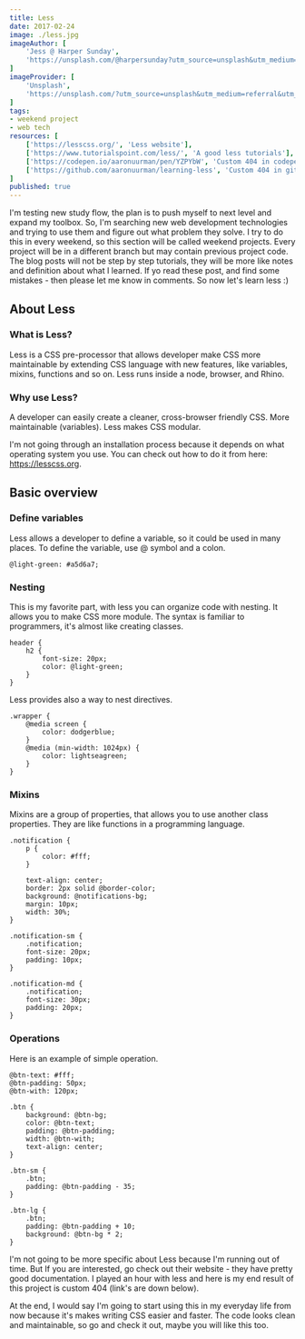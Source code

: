 ```yaml
---
title: Less
date: 2017-02-24
image: ./less.jpg
imageAuthor: [
	'Jess @ Harper Sunday',
	'https://unsplash.com/@harpersunday?utm_source=unsplash&utm_medium=referral&utm_content=creditCopyText'
]
imageProvider: [
	'Unsplash',
	'https://unsplash.com/?utm_source=unsplash&utm_medium=referral&utm_content=creditCopyText'
]
tags: 
- weekend project
- web tech
resources: [
	['https://lesscss.org/', 'Less website'],
	['https://www.tutorialspoint.com/less/', 'A good less tutorials'],
	['https://codepen.io/aaronuurman/pen/YZPYbW', 'Custom 404 in codepen'],
	['https://github.com/aaronuurman/learning-less', 'Custom 404 in github'],
]
published: true
---
```


I'm testing new study flow, the plan is to push myself to next level and expand
my toolbox. So, I'm searching new web development technologies and trying to use
them and figure out what problem they solve. I try to do this in every weekend,
so this section will be called weekend projects. Every project will be in a
different branch but may contain previous project code. The blog posts will not
be step by step tutorials, they will be more like notes and definition about
what I learned. If yo read these post, and find some mistakes - then please let
me know in comments. So now let's learn less :)

## About Less

### What is Less?

Less is a CSS pre-processor that allows developer make CSS more maintainable by
extending CSS language with new features, like variables, mixins, functions and
so on. Less runs inside a node, browser, and Rhino.

### Why use Less?

A developer can easily create a cleaner, cross-browser friendly CSS. More
maintainable (variables). Less makes CSS modular.

I'm not going through an installation process because it depends on what
operating system you use. You can check out how to do it from here:
https://lesscss.org.

## Basic overview

### Define variables

Less allows a developer to define a variable, so it could be used in many
places. To define the variable, use @ symbol and a colon.

```less
@light-green: #a5d6a7;
```

### Nesting

This is my favorite part, with less you can organize code with nesting. It
allows you to make CSS more module. The syntax is familiar to programmers, it's
almost like creating classes.

```less {numberLines: true}
header {
    h2 {
        font-size: 20px;
        color: @light-green;
    }
}
```

Less provides also a way to nest directives.

```less {numberLines: true}
.wrapper {
    @media screen {
        color: dodgerblue;
    }
    @media (min-width: 1024px) {
        color: lightseagreen;
    }
}
```

### Mixins

Mixins are a group of properties, that allows you to use another class
properties. They are like functions in a programming language.

```less {numberLines: true}
.notification {
    p {
        color: #fff;
    }

    text-align: center;
    border: 2px solid @border-color;
    background: @notifications-bg;
    margin: 10px;
    width: 30%;
}

.notification-sm {
    .notification;
    font-size: 20px;
    padding: 10px;
}

.notification-md {
    .notification;
    font-size: 30px;
    padding: 20px;
}
```

### Operations

Here is an example of simple operation.

```less {numberLines: true}
@btn-text: #fff;
@btn-padding: 50px;
@btn-with: 120px;

.btn {
    background: @btn-bg;
    color: @btn-text;
    padding: @btn-padding;
    width: @btn-with;
    text-align: center;
}

.btn-sm {
    .btn;
    padding: @btn-padding - 35;
}

.btn-lg {
    .btn;
    padding: @btn-padding + 10;
    background: @btn-bg * 2;
}
```

I'm not going to be more specific about Less because I'm running out of time.
But If you are interested, go check out their website - they have pretty good
documentation. I played an hour with less and here is my end result of this
project is custom 404 (link's are down below).

At the end, I would say I'm going to start using this in my everyday life from
now because it's makes writing CSS easier and faster. The code looks clean and
maintainable, so go and check it out, maybe you will like this too.
